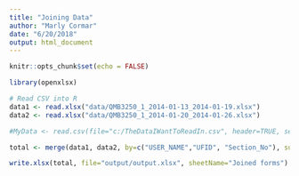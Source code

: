 ```yaml
---
title: "Joining Data"
author: "Marly Cormar"
date: "6/20/2018"
output: html_document
---
```


```r
knitr::opts_chunk$set(echo = FALSE)
```

``` r
library(openxlsx)
```

```r

# Read CSV into R
data1 <- read.xlsx("data/QMB3250_1_2014-01-13_2014-01-19.xlsx")
data2 <- read.xlsx("data/QMB3250_1_2014-01-20_2014-01-26.xlsx")

#MyData <- read.csv(file="c:/TheDataIWantToReadIn.csv", header=TRUE, sep=",")

total <- merge(data1, data2, by=c("USER_NAME","UFID", "Section_No"), suffixes = c(".Week1",".Week2"))

write.xlsx(total, file="output/output.xlsx", sheetName="Joined forms")

```
